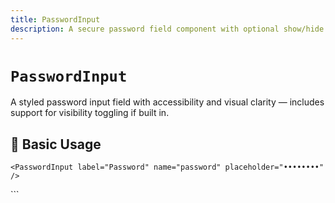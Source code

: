 ```yaml
---
title: PasswordInput
description: A secure password field component with optional show/hide toggle support.
---
```



# `PasswordInput`

A styled password input field with accessibility and visual clarity — includes support for visibility toggling if built in.

<Divider />

## 🚀 Basic Usage

<CodeBlockWrapper language="tsx">

```tsx
<PasswordInput label="Password" name="password" placeholder="••••••••" />
```

</CodeBlockWrapper>
<Divider />
```
